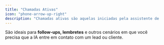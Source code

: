 ```yaml
---
title: "Chamadas Ativas"
icon: "phone-arrow-up-right"
description: "Chamadas ativas são aquelas iniciadas pela assistente de IA."
---
```


São ideais para **follow-ups, lembretes** e outros cenários em que você precisa que a IA entre em contato com um lead ou cliente.